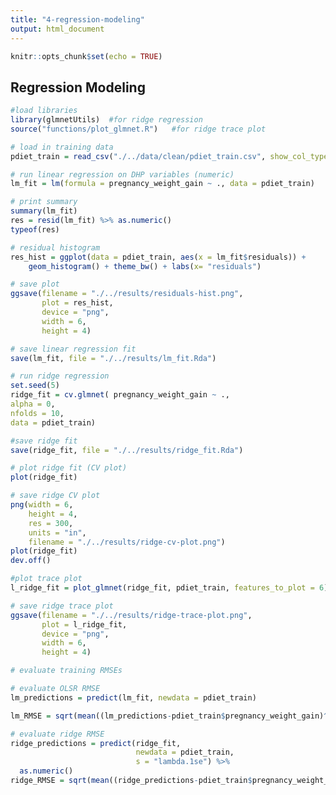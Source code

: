 ```yaml
---
title: "4-regression-modeling"
output: html_document
---
```


```r
knitr::opts_chunk$set(echo = TRUE)
```

## Regression Modeling 
```r
#load libraries
library(glmnetUtils)  #for ridge regression
source("functions/plot_glmnet.R")   #for ridge trace plot

```

```r
# load in training data
pdiet_train = read_csv("./../data/clean/pdiet_train.csv", show_col_types = FALSE)
```

```r
# run linear regression on DHP variables (numeric)
lm_fit = lm(formula = pregnancy_weight_gain ~ ., data = pdiet_train)

# print summary
summary(lm_fit)
res = resid(lm_fit) %>% as.numeric()
typeof(res)

# residual histogram
res_hist = ggplot(data = pdiet_train, aes(x = lm_fit$residuals)) +
    geom_histogram() + theme_bw() + labs(x= "residuals")

# save plot
ggsave(filename = "./../results/residuals-hist.png", 
       plot = res_hist, 
       device = "png", 
       width = 6, 
       height = 4)

# save linear regression fit
save(lm_fit, file = "./../results/lm_fit.Rda")
```



```r
# run ridge regression
set.seed(5)
ridge_fit = cv.glmnet( pregnancy_weight_gain ~ .,
alpha = 0,
nfolds = 10,
data = pdiet_train)

#save ridge fit
save(ridge_fit, file = "./../results/ridge_fit.Rda")

# plot ridge fit (CV plot)
plot(ridge_fit)

# save ridge CV plot
png(width = 6, 
    height = 4,
    res = 300,
    units = "in", 
    filename = "./../results/ridge-cv-plot.png")
plot(ridge_fit)
dev.off()

#plot trace plot 
l_ridge_fit = plot_glmnet(ridge_fit, pdiet_train, features_to_plot = 6)

# save ridge trace plot
ggsave(filename = "./../results/ridge-trace-plot.png", 
       plot = l_ridge_fit, 
       device = "png", 
       width = 6, 
       height = 4)
```

```r
# evaluate training RMSEs

# evaluate OLSR RMSE
lm_predictions = predict(lm_fit, newdata = pdiet_train)

lm_RMSE = sqrt(mean((lm_predictions-pdiet_train$pregnancy_weight_gain)^2))

# evaluate ridge RMSE
ridge_predictions = predict(ridge_fit, 
                            newdata = pdiet_train, 
                            s = "lambda.1se") %>%
  as.numeric()
ridge_RMSE = sqrt(mean((ridge_predictions-pdiet_train$pregnancy_weight_gain)^2))

```
























